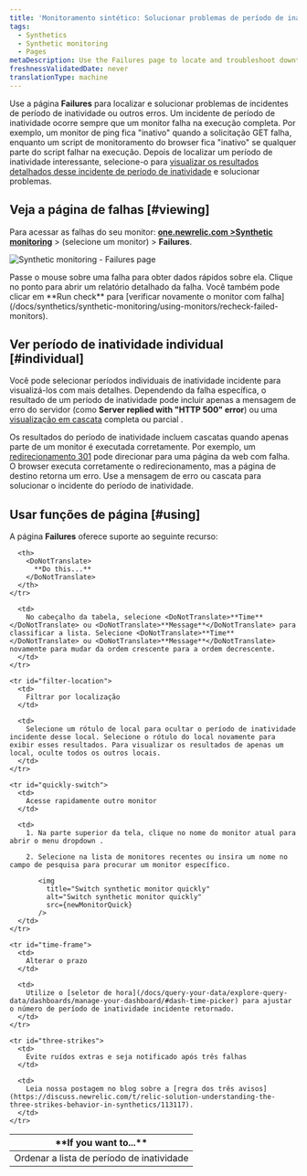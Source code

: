 ```yaml
---
title: 'Monitoramento sintético: Solucionar problemas de período de inatividade'
tags:
  - Synthetics
  - Synthetic monitoring
  - Pages
metaDescription: Use the Failures page to locate and troubleshoot downtime incidents. Jump to a results from each downtime incident to understand the failure.
freshnessValidatedDate: never
translationType: machine
---
```




Use a página <DoNotTranslate>**Failures**</DoNotTranslate> para localizar e solucionar problemas de incidentes de período de inatividade ou outros erros. Um incidente de período de inatividade ocorre sempre que um monitor falha na execução completa. Por exemplo, um monitor de ping fica "inativo" quando a solicitação GET falha, enquanto um script de monitoramento do browser fica "inativo" se qualquer parte do script falhar na execução. Depois de localizar um período de inatividade interessante, selecione-o para [visualizar os resultados detalhados desse incidente de período de inatividade](/docs/synthetics/new-relic-synthetics/using-monitors/viewing-monitor-results#understanding) e solucionar problemas.

## Veja a página de falhas [#viewing]

Para acessar as falhas do seu monitor: <DoNotTranslate>**[one.newrelic.com >Synthetic monitoring](https://one.newrelic.com/synthetics-nerdlets)**</DoNotTranslate> > (selecione um monitor) > <DoNotTranslate>**Failures**</DoNotTranslate>.

<img
  title="Synthetic monitoring - Failures page"
  alt="Synthetic monitoring - Failures page"
  src={syntheticFailurePage}
/>

<figcaption>
  Passe o mouse sobre uma falha para obter dados rápidos sobre ela. Clique no ponto para abrir um relatório detalhado da falha. Você também pode clicar em <DoNotTranslate>**Run check**</DoNotTranslate> para [verificar novamente o monitor com falha](/docs/synthetics/synthetic-monitoring/using-monitors/recheck-failed-monitors).
</figcaption>

## Ver período de inatividade individual [#individual]

Você pode selecionar períodos individuais de inatividade incidente para visualizá-los com mais detalhes. Dependendo da falha específica, o resultado de um período de inatividade pode incluir apenas a mensagem de erro do servidor (como <DoNotTranslate>**Server replied with "HTTP 500" error**</DoNotTranslate>) ou uma [visualização em cascata](/docs/synthetics/new-relic-synthetics/using-monitors/viewing-monitor-results#understanding) completa ou parcial .

Os resultados do período de inatividade incluem cascatas quando apenas parte de um monitor é executada corretamente. Por exemplo, um [redirecionamento 301](http://en.wikipedia.org/wiki/HTTP_301) pode direcionar para uma página da web com falha. O browser executa corretamente o redirecionamento, mas a página de destino retorna um erro. Use a mensagem de erro ou cascata para solucionar o incidente do período de inatividade.

## Usar funções de página [#using]

A página <DoNotTranslate>**Failures**</DoNotTranslate> oferece suporte ao seguinte recurso:

<table>
  <thead>
    <tr>
      <th width={200}>
        <DoNotTranslate>
          **If you want to...**
        </DoNotTranslate>
      </th>

      <th>
        <DoNotTranslate>
          **Do this...**
        </DoNotTranslate>
      </th>
    </tr>
  </thead>

  <tbody>
    <tr id="sort-list">
      <td>
        Ordenar a lista de período de inatividade
      </td>

      <td>
        No cabeçalho da tabela, selecione <DoNotTranslate>**Time**</DoNotTranslate> ou <DoNotTranslate>**Message**</DoNotTranslate> para classificar a lista. Selecione <DoNotTranslate>**Time**</DoNotTranslate> ou <DoNotTranslate>**Message**</DoNotTranslate> novamente para mudar da ordem crescente para a ordem decrescente.
      </td>
    </tr>

    <tr id="filter-location">
      <td>
        Filtrar por localização
      </td>

      <td>
        Selecione um rótulo de local para ocultar o período de inatividade incidente desse local. Selecione o rótulo do local novamente para exibir esses resultados. Para visualizar os resultados de apenas um local, oculte todos os outros locais.
      </td>
    </tr>

    <tr id="quickly-switch">
      <td>
        Acesse rapidamente outro monitor
      </td>

      <td>
        1. Na parte superior da tela, clique no nome do monitor atual para abrir o menu dropdown .

        2. Selecione na lista de monitores recentes ou insira um nome no campo de pesquisa para procurar um monitor específico.

           <img
             title="Switch synthetic monitor quickly"
             alt="Switch synthetic monitor quickly"
             src={newMonitorQuick}
           />
      </td>
    </tr>

    <tr id="time-frame">
      <td>
        Alterar o prazo
      </td>

      <td>
        Utilize o [seletor de hora](/docs/query-your-data/explore-query-data/dashboards/manage-your-dashboard/#dash-time-picker) para ajustar o número de período de inatividade incidente retornado.
      </td>
    </tr>

    <tr id="three-strikes">
      <td>
        Evite ruídos extras e seja notificado após três falhas
      </td>

      <td>
        Leia nossa postagem no blog sobre a [regra dos três avisos](https://discuss.newrelic.com/t/relic-solution-understanding-the-three-strikes-behavior-in-synthetics/113117).
      </td>
    </tr>
  </tbody>
</table>